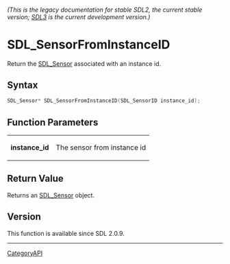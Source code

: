====== (This is the legacy documentation for stable SDL2, the current stable version; [https://wiki.libsdl.org/SDL3/ SDL3] is the current development version.) ======
= SDL_SensorFromInstanceID =

Return the [[SDL_Sensor]] associated with an instance id.

== Syntax ==

<syntaxhighlight lang='c'>
SDL_Sensor* SDL_SensorFromInstanceID(SDL_SensorID instance_id);
</syntaxhighlight>

== Function Parameters ==

{|
|'''instance_id'''
|The sensor from instance id
|}

== Return Value ==

Returns an [[SDL_Sensor]] object.

== Version ==

This function is available since SDL 2.0.9.

----
[[CategoryAPI]]


